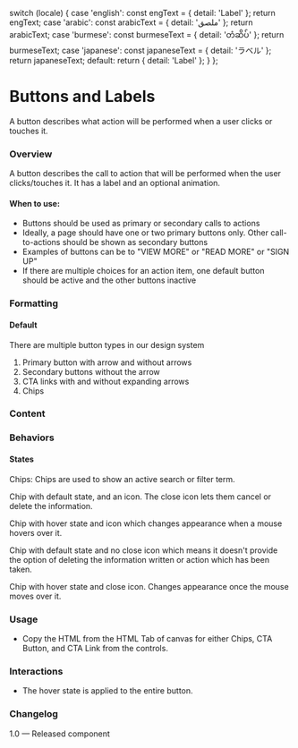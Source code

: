 
  switch (locale) {
    case 'english':
      const engText = { detail: 'Label' };
      return engText;
    case 'arabic':
      const arabicText = { detail: 'ملصق' };
      return arabicText;
    case 'burmese':
      const burmeseText = { detail: 'တံဆိပ်' };
      return burmeseText;
    case 'japanese':
      const japaneseText = { detail: 'ラベル' };
      return japaneseText;
    default:
      return { detail: 'Label' };
  }
};

<Meta of={ChipsStories} />

# Buttons and Labels

A button describes what action will be performed when a user clicks or touches it.

### Overview

A button describes the call to action that will be performed when the user clicks/touches it. It has a label and an optional animation.

#### When to use:

- Buttons should be used as primary or secondary calls to actions
- Ideally, a page should have one or two primary buttons only. Other call-to-actions should be shown as secondary buttons
- Examples of buttons can be to "VIEW MORE" or "READ MORE" or "SIGN UP"
- If there are multiple choices for an action item, one default button should be active and the other buttons inactive

### Formatting

#### Default

There are multiple button types in our design system

1. Primary button with arrow and without arrows
2. Secondary buttons without the arrow
3. CTA links with and without expanding arrows
4. Chips

### Content

### Behaviors

#### States

Chips: Chips are used to show an active search or filter term.

Chip with default state, and an icon. The close icon lets them cancel or delete the information.

Chip with hover state and icon which changes appearance when a mouse hovers over it.

Chip with default state and no close icon which means it doesn't provide the option of deleting the information written or action which has been taken.

Chip with hover state and close icon. Changes appearance once the mouse moves over it.

<Canvas>
  <Story of={ChipsStories.DefaultChips} />
</Canvas>

### Usage

- Copy the HTML from the HTML Tab of canvas for either Chips, CTA Button, and CTA Link from the controls.

### Interactions

- The hover state is applied to the entire button.

### Changelog

1.0 — Released component
